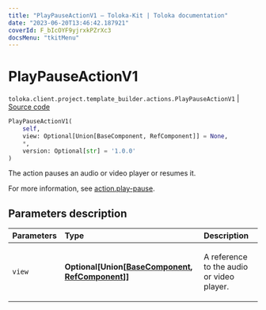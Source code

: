 ```yaml
---
title: "PlayPauseActionV1 — Toloka-Kit | Toloka documentation"
date: "2023-06-20T13:46:42.187921"
coverId: F_bIcOYF9yjrxkPZrXc3
docsMenu: "tkitMenu"
---
```


# PlayPauseActionV1

`toloka.client.project.template_builder.actions.PlayPauseActionV1` | [Source code](https://github.com/Toloka/toloka-kit/blob/v1.2.0/src/client/project/template_builder/actions.py#L115)

```python
PlayPauseActionV1(
    self,
    view: Optional[Union[BaseComponent, RefComponent]] = None,
    *,
    version: Optional[str] = '1.0.0'
)
```

The action pauses an audio or video player or resumes it.

For more information, see [action.play-pause](/docs/template-builder/reference/action.play-pause).

## Parameters description

| Parameters | Type | Description |
| :----------| :----| :-----------|
`view`|**Optional\[Union\[[BaseComponent](/docs/toloka-kit/reference/toloka.client.project.template_builder.base.BaseComponent), [RefComponent](/docs/toloka-kit/reference/toloka.client.project.template_builder.base.RefComponent)\]\]**|<p>A reference to the audio or video player.</p>